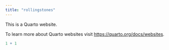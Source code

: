 ```yaml
---
title: "rollingstones"
---
```


This is a Quarto website.

To learn more about Quarto websites visit <https://quarto.org/docs/websites>.

```r
1 + 1
```

